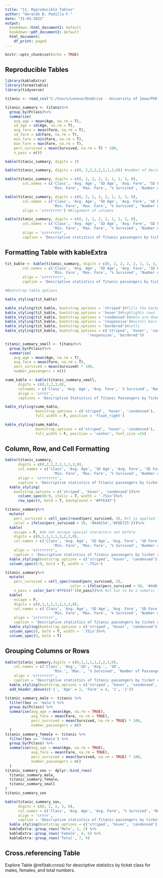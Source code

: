 ```yaml
---
title: "11. Reproducible Tables"
author: "Geraldo B. Padilla F."
date: "31-03-2022"
output:
  bookdown::html_document2: default
  bookdown::pdf_document2: default
  html_document:
    df_print: paged
---
```


```r
knitr::opts_chunk$set(echo = TRUE)
```

## Reproducible Tables

```r
library(kableExtra)
library(formattable)
library(tidyverse)
```

```r
titanic <- read_csv("C:/Users/Lenovo/OneDrive - University of Iowa/PhD portfolio/2. Courses/Spring 2022/PSQF62500EXW Computer Packages for Statistcl Analysis (Brandon LeBeau)/PSQF-6250-Computer-Packages-/Data/titanic.csv")
```


```r
titanic_summary <- titanic%>%
  group_by(Pclass)%>%
  summarise(
    avg_age = mean(Age, na.rm = T),
    sd_age = sd(Age, na.rm = T),
    avg_fare = mean(Fare, na.rm = T),
    sd_fare = sd(Fare, na.rm = T),
    min_fare = min(Fare, na.rm = T),
    max_fare = max(Fare, na.rm = T),
    perc_survived = mean(Survived, na.rm = T) * 100,
    n_pass = n())

kable(titanic_summary, digits = 2)

kable(titanic_summary, digits = c(0, 2,2,2,2,1,1,3,0)) #number of decimals

kable(titanic_summary, digits = c(0, 2, 2, 2, 2, 1, 1, 3, 0),
        col.names = c('Class', 'Avg. Age', 'SD Age', 'Avg. Fare', 'SD Fare', 
                      'Min. Fare', 'Max. Fare', '% Survived', 'Number of Passengers')) #colnames transforms each column name

kable(titanic_summary, digits = c(0, 2, 2, 2, 2, 1, 1, 3, 0),
        col.names = c('Class', 'Avg. Age', 'SD Age', 'Avg. Fare', 'SD Fare', 
                      'Min. Fare', 'Max. Fare', '% Survived', 'Number of Passengers'),
        align = 'crrrrrrrr') #Alignment of columns

kable(titanic_summary, digits = c(0, 2, 2, 2, 2, 1, 1, 3, 0),
        col.names = c('Class', 'Avg. Age', 'SD Age', 'Avg. Fare', 'SD Fare', 
                      'Min. Fare', 'Max. Fare', '% Survived', 'Number of Passengers'),
        align = 'crrrrrrrr',
        caption = 'Descriptive statistics of Titanic passengers by ticket class')# main title
```

## Formatting Table with kableExtra

```r
tit_kable <- kable(titanic_summary, digits = c(0, 2, 2, 2, 2, 1, 1, 3, 0),
        col.names = c('Class', 'Avg. Age', 'SD Age', 'Avg. Fare', 'SD Fare', 
                      'Min. Fare', 'Max. Fare', '% Survived', 'Number of Passengers'),
        align = 'crrrrrrrr',
        caption = 'Descriptive statistics of Titanic passengers by ticket class')

#Bootstrap table options

kable_styling(tit_kable)

kable_styling(tit_kable, bootstrap_options = 'striped')#fills the background
kable_styling(tit_kable, bootstrap_options = 'hover')#highlights rows
kable_styling(tit_kable, bootstrap_options = 'condensed')#data are downsized
kable_styling(tit_kable, bootstrap_options = 'responsive')#scroll bars
kable_styling(tit_kable, bootstrap_options = 'bordered')#cells
kable_styling(tit_kable, bootstrap_options = c('striped', 'hover', 'condensed', 
                                      'responsive', 'bordered'))

titanic_summary_small <- titanic%>%
  group_by(Pclass)%>%
  summarise(
    avg_age = mean(Age, na.rm = T),
    avg_fare = mean(Fare, na.rm = T),
    perc_survived = mean(Survived) * 100,
    number_passengers = n())

summ_kable <- kable(titanic_summary_small,
      digits = c(0,2,2,3,0),
      colnames = c('Class', 'Avg. Age', 'Avg. Fare',' % Survived', 'Number of Passengers'),
      align = 'crrrr',
      captions = 'Descriptive Statistics of Titanic Passengers by Ticket Class')

kable_styling(summ_kable,
              bootstrap_options = c('striped', 'hover', 'condensed'),
              full_width = F, position = 'float_right')

kable_styling(summ_kable,
              bootstrap_options = c('striped', 'hover', 'condensed'),
              full_width = F, position = 'center', font_size =15)
```

## Column, Row, and Cell Formatting

```r
kable(titanic_summary,
      digits = c(0,2,2,2,2,1,1,3,0),
      col.names = c('Class', 'Avg. Age', 'SD Age', 'Avg. Fare', 'SD Fare', 
                      'Min. Fare', 'Max. Fare', '% Survived', 'Number of Passengers'),
      align = 'crrrrrrrr',
      caption = 'Descriptive statistics of Titanic passengers by ticket class')%>%
  kable_styling(
    bootstrap_options = c('striped', 'hover', 'condensed'))%>%
      column_spec(8:9, italic = T, width = '.75in')%>%
      row_spec(0, bold = T, background = '#FF6347')

titanic_summary%>%
  mutate(
    perc_survived = cell_spec(round(perc_survived, 3), #it is applied to the cells of the column
    color = ifelse(perc_survived > 50, '#440154','#FDE725')))%>%
  kable(
    escape = F, #do not escape special characters set before
    digits = c(0,1,1,1,1,2,2,3,0),
    col.names = c('Class', 'Avg. Age', 'SD Age', 'Avg. Fare', 'SD Fare', 
                      'Min. Fare', 'Max. Fare', '% Survived', 'Number of Passengers'),
    align = 'crrrrrrrr',
    caption = 'Descriptive statistics of Titanic passengers by ticket class')%>%
  kable_styling(bootstrap_options = c('striped', 'hover', 'condensed'))%>%
  column_spec(8:9, bold = T, width = '.75in')

titanic_summary%>%
  mutate(
    perc_survived = cell_spec(round(perc_survived, 3),
                              color = ifelse(perc_survived > 50, '#440154','#FDE725')),
    n_pass = color_bar('#FF6347')(n_pass))%>% #it has to be a numeric function
  kable(
    escape = F,
    digits = c(0,1,1,1,1,2,2,3,0),
    col.names = c('Class', 'Avg. Age', 'SD Age', 'Avg. Fare', 'SD Fare', 
                      'Min. Fare', 'Max. Fare', '% Survived', 'Number of Passengers'),
    align = 'crrrrrrrr',
    caption = 'Descriptive statistics of Titanic passengers by ticket class')%>%
  kable_styling(bootstrap_options = c('striped', 'hover', 'condensed'))%>%
  column_spec(8, bold = T, width = '.75in')%>%
  column_spec(9, bold = T)
```

## Grouping Columns or Rows

```r
kable(titanic_summary,digits = c(0,1,1,1,1,2,2,3,0),
    col.names = c('Class', 'Avg', 'SD', 'Avg.', 'SD', 
                      'Min.', 'Max.', '% Survived', 'Number of Passengers'),
    align = 'crrrrrrrr',
    caption = 'Descriptive statistics of Titanic passengers by ticket class')%>%
  kable_styling(bootstrap_options = c('striped', 'hover', 'condensed', 'bordered'))%>%
  add_header_above(c('1', 'Age' = 2, 'Fare' = 4, '1', '1'))

titanic_summary_male <- titanic %>%
  filter(Sex == 'male') %>%
  group_by(Pclass) %>%
  summarise(avg_age = mean(Age, na.rm = TRUE),
            avg_fare = mean(Fare, na.rm = TRUE),
            perc_survived = mean(Survived, na.rm = TRUE) * 100,
            number_passengers = n()
  )
titanic_summary_female <- titanic %>%
  filter(Sex == 'female') %>%
  group_by(Pclass) %>%
  summarise(avg_age = mean(Age, na.rm = TRUE),
            avg_fare = mean(Fare, na.rm = TRUE),
            perc_survived = mean(Survived, na.rm = TRUE) * 100,
            number_passengers = n()
  )
titanic_summary_sex <- dplyr::bind_rows(
  titanic_summary_male,
  titanic_summary_female,
  titanic_summary_small
)
titanic_summary_sex
```

```r
kable(titanic_summary_sex,
      digits = c(0, 2, 2, 3, 0),
      col.names = c('Class', 'Avg. Age', 'Avg. Fare', '% Survived', 'Number of Passengers'),
      align = 'crrrr',
      caption = 'Descriptive statistics of Titanic passengers by ticket class')%>%
  kable_styling(bootstrap_options = c('striped', 'hover', 'condensed'), full_width = F)%>%
  kableExtra::group_rows('Male', 1, 3) %>%
  kableExtra::group_rows('Female', 4, 6) %>%
  kableExtra::group_rows('Total', 7, 9)
```

## Cross.referencing Table

Explore Table \@ref(tab:cross) for descriptive statistics by ticket class for males, females, and total numbers.